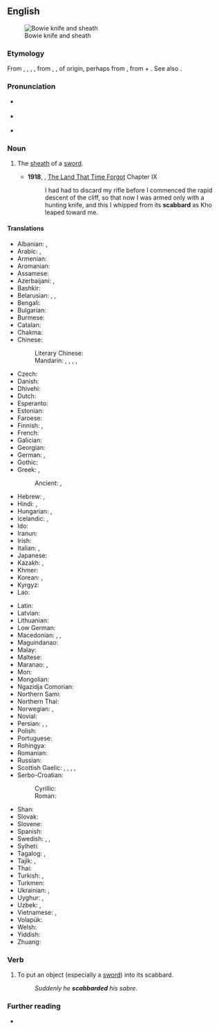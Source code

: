 ==English==
{{wikipedia}}
[[File:Bowie Knife (PSF).jpg|thumb|Bowie knife and sheath]]

===Etymology===
From {{inh|en|enm|scabard}}, {{m|enm|scauberde}}, {{m|enm|scauberk}}, {{m|enm|scauberke}}, from {{der|en|xno|eschaubert}}, {{m|fro|escalberc}}, of {{der|en|gem}} origin, perhaps from {{der|en|frk|*skarberg|t=sheath|lit=blade-protection}}, from {{der|en|gem-pro|*skēriz|t=blade, scissors}} + {{m|gem-pro|*bergaz|t=shelter, protection, refuge}}. See also {{m|en|hauberk}}.

===Pronunciation===
* {{a|RP}} {{IPA|en|/ˈskæb.əd/}}
* {{a|GA}} {{IPA|en|/ˈskæb.ɚd/}}
* {{hyphenation|en|scab|bard}}

===Noun===
{{en-noun}}

# {{senseid|en|sheath}} The [[sheath]] of a [[sword]].
#* '''1918''', {{w|Edgar Rice Burroughs}}, [[w:The Land That Time Forgot (novel)|The Land That Time Forgot]] Chapter IX
#*: I had had to discard my rifle before I commenced the rapid descent of the cliff, so that now I was armed only with a hunting knife, and this I whipped from its '''scabbard''' as Kho leaped toward me.

====Translations====
{{trans-top|the sheath of a sword}}
* Albanian: {{t+|sq|zgjebe|f}}, {{t+|sq|këllëf|m}}
* Arabic: {{t|ar|غِمْد|m}}, {{t|ar|غِلَاف|m}}
* Armenian: {{t+|hy|պատյան}}
* Aromanian: {{t|rup|teacã|f}}
* Assamese: {{t-needed|as}}
* Azerbaijani: {{t|az|qın}}, {{t|az|kılıf}}
* Bashkir: {{t|ba|ҡын}}
* Belarusian: {{t|be|но́жны|f-p}}, {{t|be|по́хва|f}}, {{t|be|по́хвы|f-p}}
* Bengali: {{t-needed|bn}}
* Bulgarian: {{t+|bg|ножница|f}}
* Burmese: {{t+|my|ဓားအိမ်}}
* Catalan: {{t+|ca|beina|f}}
* Chakma: {{t-needed|ccp}}
* Chinese:
*: Literary Chinese: {{t|lzh|韜}}
*: Mandarin: {{t+|cmn|鞘|tr=qiào}}, {{t|cmn|劍鞘}}, {{t|cmn|剑鞘|tr=jiànqiào}}, {{t+|cmn|刀鞘}}, {{t+|cmn|刀鞘|tr=dāoqiào}}
* Czech: {{t+|cs|pochva|f}}
* Danish: {{t+|da|skede}}
* Dhivehi: {{t-needed|dv}}
* Dutch: {{t+|nl|schede|f}}
* Esperanto: {{t+|eo|glavingo}}
* Estonian: {{t|et|mõõgatupp}}
* Faroese: {{t|fo|slíðri|m}}
* Finnish: {{t+|fi|tuppi}}, {{t+|fi|huotra}}
* French: {{t+|fr|fourreau|m}}
* Galician: {{t+|gl|vaíña|f}}
* Georgian: {{t|ka|ქარქაში}}
* German: {{t|de|Schwertscheide|f}}, {{t+|de|Scheide|f}}
* Gothic: {{t|got|𐍆𐍉𐌳𐍂|n}}
* Greek: {{t+|el|θηκάρι|n}}, {{t+|el|θήκη|f}}
*: Ancient: {{t|grc|ἔλυτρον|n}}, {{t|grc|κολεός|m}}
* Hebrew: {{t+|he|נדן|m|tr=nadan}}, {{t+|he|נרתיק|m|tr=nartik}}
* Hindi: {{t+|hi|मियान|m}}, {{t+|hi|म्यान|m}}
* Hungarian: {{t+|hu|hüvely}}, {{t+|hu|tok}}
* Icelandic: {{t|is|skálpur|m}}, {{t+|is|skeiðar|f-p}}
* Ido: {{t+|io|gaino}}
* Iranun: {{t-needed|ill}}
* Irish: {{t|ga|truaill|f}}
* Italian: {{t+|it|fodero|m}}, {{t+|it|guaina|f}}
* Japanese: {{t+|ja|鞘|tr=さや, saya}}
* Kazakh: {{t|kk|қын}}, {{t|kk|қынап}}
* Khmer: {{t|km|ស្រោមដាវ}}
* Korean: {{t+|ko|칼집}}, {{t|ko|대검집}}
* Kyrgyz: {{t|ky|кын}}
* Lao: {{t|lo|ຝັກ}}
{{trans-mid}}
* Latin: {{t|la|vāgīna|f}}
* Latvian: {{t+|lv|maksts}}
* Lithuanian: {{t|lt|makštis|m}}
* Low German: {{t|nds|scheed}}
* Macedonian: {{t|mk|канија|f}}, {{t|mk|корица|f}}, {{t|mk|ножница|f}}
* Maguindanao: {{t-needed|mdh}}
* Malay: {{t-needed|ms}}
* Maltese: {{t|mt|għant|m}}
* Maranao: {{t|mrw|tagob}}, {{t|mrw|tagoban}}
* Mon: {{t-needed|mnw}}
* Mongolian: {{t+|mn|хуй}}
* Ngazidja Comorian: {{t|zdj|wala|c9|c10}}
* Northern Sami: {{t-needed|se}}
* Northern Thai: {{t-needed|nod}}
* Norwegian: {{t|no|slire|m|f}}, {{t|no|skjede|m}}
* Novial: {{t-needed|nov}}
* Persian: {{t+|fa|غلاف|tr=ğelâf}}, {{t+|fa|قراب}}, {{t+|fa|نیام|tr=niyâm}}
* Polish: {{t+|pl|pochwa|f}}
* Portuguese: {{t+|pt|bainha|f}}
* Rohingya: {{t-needed|rhg}}
* Romanian: {{t+|ro|teacă|f}}
* Russian: {{t+|ru|но́жны|n}}
* Scottish Gaelic: {{t|gd|duille|f}}, {{t|gd|fraighe|f}}, {{t|gd|cochall|m}}, {{t|gd|faighean|m}}, {{t|gd|duille-sgeine|f}}
* Serbo-Croatian:
*: Cyrillic: {{t|sh|ножница|f}}
*: Roman: {{t+|sh|nožnica|f}}
* Shan: {{t-needed|shn}}
* Slovak: {{t+|sk|pošva|f}}
* Slovene: {{t+|sl|nožnica|f}}
* Spanish: {{t+|es|vaina|f}}
* Swedish: {{t+|sv|skida|c}}, {{t+|sv|balja|c}}, {{t+|sv|slida|c}}
* Sylheti: {{t-needed|syl}}
* Tagalog: {{t|tl|kaluban}}, {{t|tl|bayna}}
* Tajik: {{t|tg|ғилоф}}, {{t|tg|наём}}
* Thai: {{t+|th|ฝัก}}
* Turkish: {{t+|tr|kın}}, {{t+|tr|kılıf}}
* Turkmen: {{t|tk|gyn}}
* Ukrainian: {{t|uk|пі́хви|f-p}}, {{t|uk|пі́хва|f}}
* Uyghur: {{t|ug|قىن}}, {{t|ug|غىلاپ}}
* Uzbek: {{t+|uz|qin}}, {{t+|uz|gʻilof}}
* Vietnamese: {{t+|vi|vỏ}}, {{t|vi|bao kiếm}}
* Volapük: {{t+|vo|denavead}}
* Welsh: {{t|cy|gwain|f}}
* Yiddish: {{t|yi|שייד|f}}
* Zhuang: {{t-needed|za}}
{{trans-bottom}}

===Verb===
{{en-verb}}

# To put an object (especially a [[sword]]) into its scabbard.
#: ''Suddenly he '''scabbarded''' his sabre.''

===Further reading===
* {{R:Online Etymology Dictionary}}
